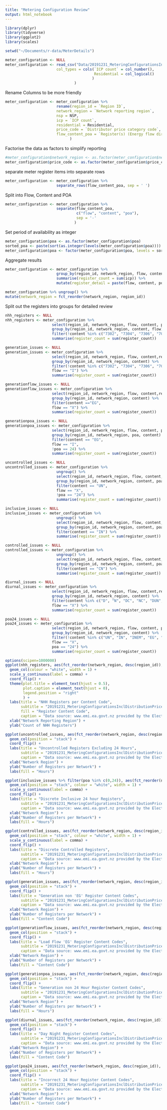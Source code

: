 ```yaml
---
title: "Metering Configuration Review"
output: html_notebook
---
```


```r
library(dplyr)
library(tidyverse)
library(ggplot2)
library(scales)
```

```r
setwd("~/Documents/r-data/MeterDetails")

meter_configuration <- NULL
meter_configuration <- read_csv("Data/20191231_MeteringConfigurationsInclDistributionPriceCatCode.csv", 
                       col_types = cols(`ICP count` = col_number(), 
                                        Residential = col_logical()
                                       )
                               )
```

Rename Columns to be more friendly
```r
meter_configuration <- meter_configuration %>% 
                       rename(region_id = `Region ID`,
                       network_region = `Network reporting region`,
                       nsp = NSP,
                       icp = `ICP count`,
                       residential = Residential,
                       price_code = `Distributor price category code`,
                       flow_content_poa = `Register(s) (Energy flow direction - register content code - period of availability)`
                             )
```

Factorise the data as factors to simplify reporting
```r
#meter_configuration$network_region <- as.factor(meter_configuration$network_region)
meter_configuration$price_code <- as.factor(meter_configuration$price_code)
```

separate meter register items into separate rows
```r
meter_configuration <- meter_configuration %>% 
                       separate_rows(flow_content_poa, sep = ' ')
```

Split into Flow, Content and POA
```r
meter_configuration <- meter_configuration %>% 
                       separate(flow_content_poa, 
                                c("flow", "content", "poa"), 
                                sep = '-'
                               )
```

Set period of availability as integer
```r
meter_configuration$poa <- as.factor(meter_configuration$poa)
sorted_poa <- paste(sort(as.integer(levels(meter_configuration$poa))))
meter_configuration$poa <- factor(meter_configuration$poa, levels = sorted_poa)
```

Aggregate results
```r
meter_configuration <- meter_configuration %>% 
                       group_by(region_id, network_region, flow, content, poa) %>% 
                       summarise(register_count = sum(icp)) %>%
                       mutate(register_detail = paste(flow, content, poa, sep = "-"))
```

```r
meter_configuration %>% ungroup() %>%
mutate(network_region = fct_reorder(network_region, region_id)) 
```
Split out the registers into groups for detailed review
```r
nhh_registers <- NULL
nhh_registers <- meter_configuration %>% 
                     select(region_id, network_region, flow, content, poa, register_count) %>%
                     group_by(region_id, network_region, content, flow) %>%
                     filter(!content %in% c("7302", "7304", "7306", "7056")) %>%
                     summarise(register_count = sum(register_count))

generation_issues <- NULL
generation_issues <- meter_configuration %>% 
                     select(region_id, network_region, flow, content,register_count) %>%
                     group_by(region_id, network_region, content) %>%
                     filter(!content %in% c("7302", "7304", "7306", "7056","RH", "AH", "EG"), 
                     flow == "I") %>%
                     summarise(register_count = sum(register_count))

generationflow_issues <- NULL
generationflow_issues <- meter_configuration %>% 
                     select(region_id, network_region, flow, content,register_count) %>%
                     group_by(region_id, network_region, content) %>%
                     filter(content =="EG", 
                     flow == "X") %>%
                     summarise(register_count = sum(register_count))

generationpoa_issues <- NULL
generationpoa_issues <- meter_configuration %>% 
                     select(region_id, network_region, flow, content, poa, register_count) %>%
                     group_by(region_id, network_region, poa, content) %>%
                     filter(content == "EG", 
                     flow == "I",
                     !poa == 24) %>%
                     summarise(register_count = sum(register_count))

uncontrolled_issues <- NULL
uncontrolled_issues <- meter_configuration %>% 
                       ungroup() %>%
                       select(region_id, network_region, flow, content, poa, register_count) %>% 
                       group_by(region_id, network_region, content, poa, flow) %>%
                       filter(content == "UN", 
                       flow == "X",
                       !poa == "24") %>%
                       summarise(register_count = sum(register_count))

inclusive_issues <- NULL
inclusive_issues <- meter_configuration %>% 
                       ungroup() %>%
                       select(region_id, network_region, flow, content, poa, register_count) %>% 
                       group_by(region_id, network_region, content, poa, flow) %>%
                       filter(content == "IN") %>%
                       summarise(register_count = sum(register_count))

controlled_issues <- NULL
controlled_issues <- meter_configuration %>% 
                       ungroup() %>%
                       select(region_id, network_region, flow, content, poa, register_count) %>% 
                       group_by(region_id, network_region, content, poa, flow) %>%
                       filter(content == "CN") %>%
                       summarise(register_count = sum(register_count))

diurnal_issues <- NULL
diurnal_issues <- meter_configuration %>% 
                     select(region_id, network_region, flow, content,register_count) %>%
                     group_by(region_id, network_region, content) %>%
                     filter(content %in% c("D", "N", "DC", "NC", "DUN", "NUN"), 
                     flow == "X") %>%
                     summarise(register_count = sum(register_count))

poa24_issues <- NULL
poa24_issues <- meter_configuration %>% 
                     select(region_id, network_region, flow, content, poa, register_count) %>%
                     group_by(region_id, network_region, content) %>%
                     filter(!content %in% c("UN", "IN", "INEM", "EG", "RH", "S", "W", "WE","WD", "AD", "AH", "KD", "7302", "7304", "7306", "7056"), 
                     flow == "X",
                     poa == "24") %>%
                     summarise(register_count = sum(register_count))

```


```r
options(scipen=1000000)
ggplot(nhh_registers, aes(fct_reorder(network_region, desc(region_id)), register_count, fill = content)) +
  geom_col(colour = "white", width = 1) +
  scale_y_continuous(label = comma) +
  coord_flip() +
  theme(plot.title = element_text(hjust = 0.5),
        plot.caption = element_text(hjust = 0),
        legend.position = "right"
        ) +
  labs(title = "NHH Registers per Content Code", 
       subtitle = "20191231_MeteringConfigurationsInclDistributionPriceCatCode.csv",
       fill = "Register Content Code", 
       caption = "Data source: www.emi.ea.govt.nz provided by the Electricity Authority (New Zealand)") +
  xlab("Network Reporting Region") + 
  ylab("Count of NHH Registers") 
```


```r
ggplot(uncontrolled_issues, aes(fct_reorder(network_region, desc(region_id)), register_count, fill = poa)) +
  geom_col(position = "stack") +
  coord_flip() +
  labs(title = "Uncontrolled Registers Excluding 24 Hours",
       subtitle = "20191231_MeteringConfigurationsInclDistributionPriceCatCode.csv",
       caption = "Data source: www.emi.ea.govt.nz provided by the Electricity Authority (New Zealand)") +
  xlab("Network Region") + 
  ylab("Number of Registers per Network") +
  labs(fill = "Hours")
```

```r
ggplot(inclusive_issues %>% filter(poa %in% c(0,24)), aes(fct_reorder(network_region, desc(region_id)), register_count, fill = poa)) +
  geom_col(position = "stack", colour = "white", width = 1) +
  scale_y_continuous(label = comma) +
  coord_flip() +
  labs(title = "Discrete Inclusive 24 hour Registers",
       subtitle = "20191231_MeteringConfigurationsInclDistributionPriceCatCode.csv",
       caption = "Data source: www.emi.ea.govt.nz provided by the Electricity Authority (New Zealand)") +
  xlab("Network Region") + 
  ylab("Number of Registers per Network") +
  labs(fill = "Hours")
```

```r
ggplot(controlled_issues, aes(fct_reorder(network_region, desc(region_id)), register_count, fill = poa)) +
  geom_col(position = "stack", colour = "white", width = 1) +
  scale_y_continuous(label = comma) +
  coord_flip() +
  labs(title = "Discrete Controlled Registers",
       subtitle = "20191231_MeteringConfigurationsInclDistributionPriceCatCode.csv",
       caption = "Data source: www.emi.ea.govt.nz provided by the Electricity Authority (New Zealand)") +
  xlab("Network Region") + 
  ylab("Number of Registers per Network") +
  labs(fill = "Hours")
```

```r
ggplot(generation_issues, aes(fct_reorder(network_region, desc(region_id)), register_count, fill = content)) +
  geom_col(position = "stack") +
  coord_flip() +
  labs(title = "Generation non 'EG' Register Content Codes",
       subtitle = "20191231_MeteringConfigurationsInclDistributionPriceCatCode.csv",
       caption = "Data source: www.emi.ea.govt.nz provided by the Electricity Authority (New Zealand)") +
  xlab("Network Region") + 
  ylab("Number of Registers per Network") +
  labs(fill = "Content Code")
```
```r
ggplot(generationflow_issues, aes(fct_reorder(network_region, desc(region_id)), register_count, fill = content)) +
  geom_col(position = "stack") +
  coord_flip() +
  labs(title = "Load Flow 'EG' Register Content Codes",
       subtitle = "20191231_MeteringConfigurationsInclDistributionPriceCatCode.csv",
       caption = "Data source: www.emi.ea.govt.nz provided by the Electricity Authority (New Zealand)") +
  xlab("Network Region") + 
  ylab("Number of Registers per Network") +
  labs(fill = "Content Code")
```


```r
ggplot(generationpoa_issues, aes(fct_reorder(network_region, desc(region_id)), register_count, fill = poa)) +
  geom_col(position = "stack") +
  coord_flip() +
  labs(title = "Generation non 24 Hour Register Content Codes",
       subtitle = "20191231_MeteringConfigurationsInclDistributionPriceCatCode.csv",
       caption = "Data source: www.emi.ea.govt.nz provided by the Electricity Authority (New Zealand)") +
  xlab("Network Region") + 
  ylab("Number of Registers per Network") +
  labs(fill = "Hours")
```

```r
ggplot(diurnal_issues, aes(fct_reorder(network_region, desc(region_id)), register_count, fill = content)) +
  geom_col(position = "stack") +
  coord_flip() +
  labs(title = "Day Night Register Content Codes",
       subtitle = "20191231_MeteringConfigurationsInclDistributionPriceCatCode.csv",
       caption = "Data source: www.emi.ea.govt.nz provided by the Electricity Authority (New Zealand)") +
  xlab("Network Region") + 
  ylab("Number of Registers per Network") +
  labs(fill = "Content Code")
```

```r
ggplot(poa24_issues, aes(fct_reorder(network_region, desc(region_id)), register_count, fill = content)) +
  geom_col(position = "stack") +
  coord_flip() +
  labs(title = "Incorrect 24 Hour Register Content Codes",
       subtitle = "20191231_MeteringConfigurationsInclDistributionPriceCatCode.csv",
       caption = "Data source: www.emi.ea.govt.nz provided by the Electricity Authority (New Zealand)") +
  xlab("Network Region") + 
  ylab("Number of Registers per Network") +
  labs(fill = "Content Code")
```


